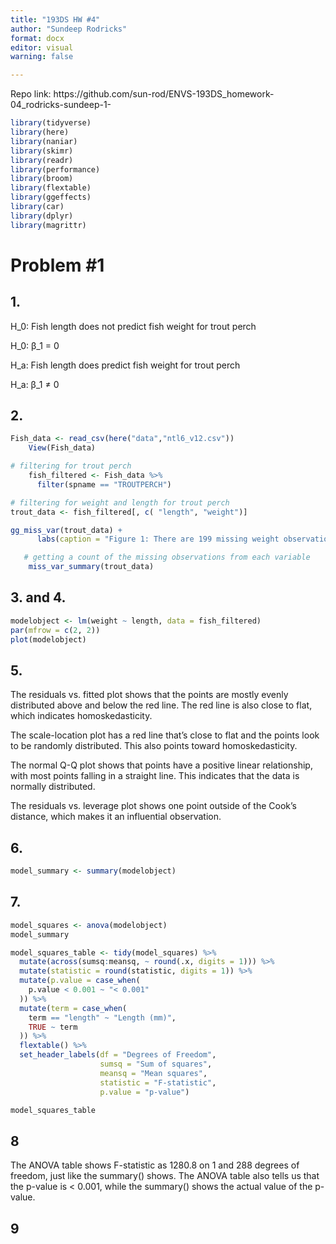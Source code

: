 ```yaml
---
title: "193DS HW #4"
author: "Sundeep Rodricks"
format: docx
editor: visual
warning: false

---
```


Repo link: https://github.com/sun-rod/ENVS-193DS_homework-04_rodricks-sundeep-1- 
```r
library(tidyverse)
library(here)
library(naniar)
library(skimr)
library(readr)
library(performance)
library(broom)
library(flextable)
library(ggeffects)
library(car)
library(dplyr)
library(magrittr)
```

# Problem #1

## 1.

H_0: Fish length does not predict fish weight for trout perch

H_0: β_1 = 0

H_a: Fish length does predict fish weight for trout perch

H_a: β_1 ≠ 0

## 2.

```r
Fish_data <- read_csv(here("data","ntl6_v12.csv"))
    View(Fish_data)
```

```r
# filtering for trout perch
    fish_filtered <- Fish_data %>% 
      filter(spname == "TROUTPERCH")

# filtering for weight and length for trout perch
trout_data <- fish_filtered[, c( "length", "weight")]
```

```r
gg_miss_var(trout_data) +
      labs(caption = "Figure 1: There are 199 missing weight observations for the trout perch data and 0 missing length observations")

```
```r
   # getting a count of the missing observations from each variable
    miss_var_summary(trout_data)
```

## 3. and 4.

```r
modelobject <- lm(weight ~ length, data = fish_filtered)
par(mfrow = c(2, 2))
plot(modelobject)

```

## 5.
The residuals vs. fitted plot shows that the points are mostly evenly distributed above and below the red line. The red line is also close to flat, which indicates homoskedasticity.

The scale-location plot has a red line that's close to flat and the points look to be randomly distributed. This also points toward homoskedasticity.

The normal Q-Q plot shows that points have a positive linear relationship, with most points falling in a straight line. This indicates that the data is normally distributed.

The residuals vs. leverage plot shows one point outside of the Cook's distance, which makes it an influential observation.


## 6. 

```r
model_summary <- summary(modelobject)
```

## 7.

```r
model_squares <- anova(modelobject)
model_summary
```

```r
model_squares_table <- tidy(model_squares) %>% 
  mutate(across(sumsq:meansq, ~ round(.x, digits = 1))) %>% 
  mutate(statistic = round(statistic, digits = 1)) %>% 
  mutate(p.value = case_when(
    p.value < 0.001 ~ "< 0.001"
  )) %>% 
  mutate(term = case_when(
    term == "length" ~ "Length (mm)",
    TRUE ~ term
  )) %>% 
  flextable() %>% 
  set_header_labels(df = "Degrees of Freedom", 
                    sumsq = "Sum of squares",
                    meansq = "Mean squares",
                    statistic = "F-statistic",
                    p.value = "p-value")

model_squares_table
```


## 8 

The ANOVA table shows F-statistic as 1280.8 on 1 and 288 degrees of freedom, just like the summary() shows. The ANOVA table also tells us that the p-value is < 0.001, while the summary() shows the actual value of the p-value.

## 9 


